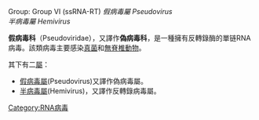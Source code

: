 {{Unreferenced|time=2021-06-22T06:39:02+00:00}}
{{Taxobox_begin | color = violet | name = 假病毒科}}
{{Taxobox_begin_placement_virus}}
Group: 	Group VI (ssRNA-RT)
{{Taxobox_familia_entry | taxon = '''假病毒科''' Pseudoviridae}}
{{Taxobox_end_placement}}
{{Taxobox_section_subdivision | color = violet | plural_taxon = 屬}}
''假病毒屬'' ''Pseudovirus''<br />
''半病毒屬'' ''Hemivirus''
{{Taxobox_end}}

'''假病毒科'''（Pseudoviridae），又譯作'''偽病毒科'''，是一種擁有反轉錄酶的單链RNA病毒。該類病毒主要感染[[真菌|真菌]]和[[無脊椎動物|無脊椎動物]]。

其下有二[[屬|屬]]：
* [[假病毒屬|假病毒屬]](Pseudovirus)又譯作偽病毒屬。
* [[半病毒屬|半病毒屬]](Hemivirus)，又譯作反轉錄病毒屬。

{{Retroviruses|state=autocollapse}}
{{virus-stub}}

[[Category:RNA病毒|Category:RNA病毒]]
